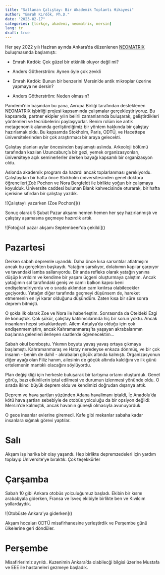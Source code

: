 ```yaml
---
title: "Sallanan Çalıştay: Bir Akademik Toplantı Hikayesi"
author: "Emrah Kırdök, Ph.D."
date: "2023-02-17"
categories: [türkçe, akademi, neomatrix, mersin]
lang: tr
draft: true
---
```


Her şey 2022 yılı Haziran ayında Ankara'da düzenlenen [NEOMATRIX](https://neomatrix.metu.edu.tr/) buluşmasında başlamıştı:

-   Emrah Kırdök: Çok güzel bir etkinlik oluyor değil mi?

-   Anders Götherström: Aynen öyle çok zevkli

-   Emrah Kırdök: Bunun bir benzerini Mersin'de antik mikroplar üzerine yapmaya ne dersin?

-   Anders Götherström: Neden olmasın?

Pandemi'nin başından bu yana, Avrupa Birliği tarafından desteklenen NEOMATRIX işbirliği projesi kapsamında çalışmalar gerçekleştiriyoruz. Bu kapsamda, partner ekipler yılın belirli zamanlarında buluşarak, geliştirdikleri yöntemleri ve tecrübelerini paylaşıyorlar. Benim rolüm ise antik metagenomik alanında gerliştirdiğimiz bir yöntem hakkında bir çalıştay hazırlamak oldu. Bu kapsamda Stokholm, Paris, ODTÜ, ve Hacettepe üniversitelerinden bir çok araştırmacı bir araya gelecekti.

Çalıştay planları aylar öncesinden başlamıştı aslında. Arkeoloji bölümü tarafından kazılan Uzuncaburç'a bir gezi, yemek organizasyonları, üniversiteye açık seminerlerler derken bayağı kapsamlı bir organizasyon oldu.

Aslonda akademik program da hazırdı ancak toplarlanması gerekiyordu. Çalıştaydan bir hafta önce Stokholm üniversitesinden genel doktora öğrencileri Zoè Pochon ve Nora Bergfeldt ile birlikte yoğun bir çalışmaya koyulduk. Üniversite caddesi bulunan Blank kahvecisinde oturarak, bir hafta içerisine sıfırdan bir çalıştay yazdık.

!\[Çalıştay'ı yazarken (Zoe Pochon)\]()

Sonuç olarak 5 Şubat Pazar akşamı hemen hemen her şey hazırlanmıştı ve çalıştay aşamasına geçmeye hazırdık artık.

!\[Fotoğraf pazar akşamı Septembeer'da çekildi\]()

# Pazartesi

Derken sabah depremle uyandık. Daha önce kısa sarsıntılar atlatmışım ancak bu gerçekten başkaydı. Yatağım sarsılıyor, dolabımın kapılar çarpıyor ve tavandaki lamba sallanıyordu. Bir anda refleks olarak yatağın yanına düşüp kıvrıldım ve kendime bir yaşam üçgeni oluşturmaya çalıştım. Ancak yatağımın sol tarafındaki geniş ve camlı balkon kapısı beni endişelendiriyordu ve o sırada aklımdan cam kırılırsa olabilecekler geçiyordu. Yatağın diğer tarafında geçmeyi düşünsem de, hareket etmemenin en iyi karar olduğunu düşündüm. Zaten kısa bir süre sonra deprem bitmişti.

O şokla ilk olarak Zoe ve Nora ile haberleştim. Sonrasında da Oteldeki Ezgi ile konuştuk. Çok şükür, çalıştay katılımcılarında hiç bir sorun yoktu. Ancak insanların hepsi sokaklardaydı. Ailem Antalya'da olduğu için çok endişenmemiştim, ancak Kahramanmaraş'ta yaşayan akrabalarımın başlarına gelenleri ilerleyen saatlerde öğrenecektim...

Sabah okul bomboştu. Yıkımın boyutu yavaş yavaş ortaya çıkmaya başlamıştı. Kahramanmaraş ve Hatay neredeyse enkaza dönmüş, ve bir çok insanın - benim de dahil - akrabaları göçük altında kalmıştı. Organizasyonun diğer ayağı olan Filiz hanım, ailesinin de göçük altında kaldığını ve ilk günü ertelemenin mantıklı olacağını söylüyordu.

Plan değişikliği için herkesle buluşarak bir tartışma ortamı oluşturduk. Genel görüş, bazı etkinlilerin iptal edilmesi ve durumun izlenmesi yönünde oldu. O sırada ikinci büyük deprem oldu ve kendimizi doğrudan dışarıya attık.

Deprem ve hava şartları yüzünden Adana havalimanı iptaldi, İç Anadolu'da kötü hava şartları sebebiyle de otobüs yolculuğu da bir opsiyon değildi: Mersin'de kalmıştık, ancak havanın güneşli olmasıyla avunuyorduk.

O gece insanlar evlerine giremedi. Kafe gibi mekanlar sabaha kadar insanlara sığınak görevi yaptılar.

# Salı

Akşam ise harika bir olay yaşandı. Hep birlikte depremzedeleri için yardım toplayıp Üniversite'ye bıraktık. Çok teşekkürler

# Çarşamba

Sabah 10 gibi Ankara otobüs yolculuğumuz başladı. Ekibin bir kısmı arababyala giderken, Fransa ve İsveç ekibiyle birlikte ben ve Kıvılcım yollardaydık.

!\[Otobüste Ankara'ya giderken\]()

Akşam hocaları ODTÜ misafirhanesine yerleştirdik ve Perşembe günü ülkelerine geri döndüler.

# Perşembe

Misafirlerimiz ayrıldı. Kuzenimin Ankara'da olabilecği bilgisi üzerine Mustafa ve EEE ile hastaneleri gezmeye başladık.